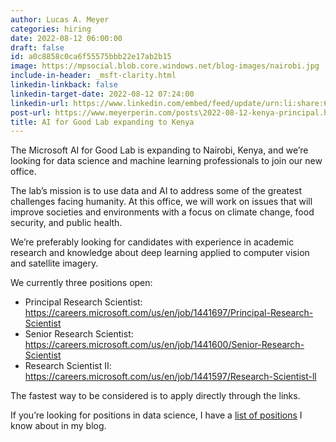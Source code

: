 ```yaml
---
author: Lucas A. Meyer
categories: hiring
date: 2022-08-12 06:00:00
draft: false
id: a0c8858c0ca6f55575bbb22e17ab2b15
image: https://mpsocial.blob.core.windows.net/blog-images/nairobi.jpg
include-in-header: _msft-clarity.html
linkedin-linkback: false
linkedin-target-date: 2022-08-12 07:24:00
linkedin-url: https://www.linkedin.com/embed/feed/update/urn:li:share:6964118470007427072
post-url: https://www.meyerperin.com/posts\2022-08-12-kenya-principal.html
title: AI for Good Lab expanding to Kenya
---
```


The Microsoft AI for Good Lab is expanding to Nairobi, Kenya, and we're looking for data science and machine learning professionals to join our new office. 

The lab's mission is to use data and AI to address some of the greatest challenges facing humanity. At this office, we will work on issues that will improve societies and environments with a focus on climate change, food security, and public health.  

We're preferably looking for candidates with experience in academic research and knowledge about deep learning applied to computer vision and satellite imagery.

We currently three positions open:

- Principal Research Scientist: <https://careers.microsoft.com/us/en/job/1441697/Principal-Research-Scientist>
- Senior Research Scientist: <https://careers.microsoft.com/us/en/job/1441600/Senior-Research-Scientist>
- Research Scientist II: <https://careers.microsoft.com/us/en/job/1441597/Research-Scientist-ll>

The fastest way to be considered is to apply directly through the links.

If you're looking for positions in data science, I have a [list of positions](/hiring.qmd) I know about in my blog.